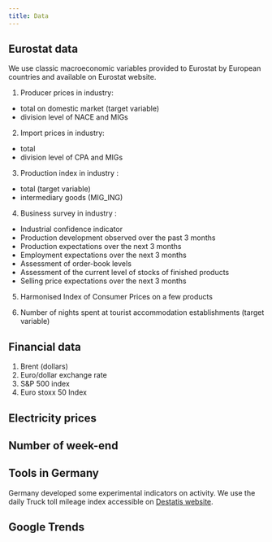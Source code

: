 ```yaml
---
title: Data
---
```


## Eurostat data

We use classic macroeconomic variables provided to Eurostat by European countries and available on Eurostat website.

1.  Producer prices in industry:

-   total on domestic market (target variable)
-   division level of NACE and MIGs

2.  Import prices in industry:

-   total
-   division level of CPA and MIGs

3.  Production index in industry :

-   total (target variable)
-   intermediary goods (MIG_ING)

4.  Business survey in industry :

-   Industrial confidence indicator
-   Production development observed over the past 3 months
-   Production expectations over the next 3 months
-   Employment expectations over the next 3 months
-   Assessment of order-book levels
-   Assessment of the current level of stocks of finished products
-   Selling price expectations over the next 3 months

5.  Harmonised Index of Consumer Prices on a few products

6.  Number of nights spent at tourist accommodation establishments (target variable)

## Financial data

1.  Brent (dollars)
2.  Euro/dollar exchange rate
3.  S&P 500 index
4.  Euro stoxx 50 Index

## Electricity prices

## Number of week-end

## Tools in Germany

Germany developed some experimental indicators on activity. We use the daily Truck toll mileage index accessible on [Destatis website](https://www.destatis.de/EN/Service/EXDAT/Datensaetze/truck-toll-mileage.html).

## Google Trends
